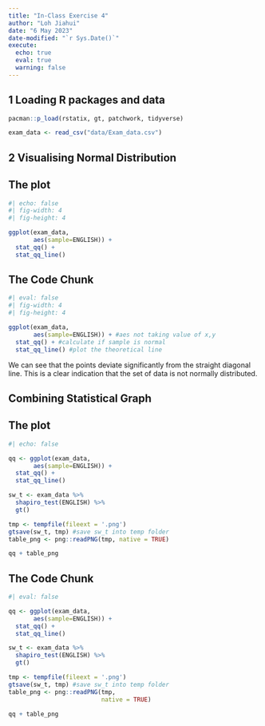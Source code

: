 ```yaml
---
title: "In-Class Exercise 4"
author: "Loh Jiahui"
date: "6 May 2023"
date-modified: "`r Sys.Date()`"
execute: 
  echo: true
  eval: true
  warning: false
---
```


## 1 Loading R packages and data

```r
pacman::p_load(rstatix, gt, patchwork, tidyverse)
```

```r
exam_data <- read_csv("data/Exam_data.csv")
```

## 2 Visualising Normal Distribution 

::: panel-tabset

## The plot
```r
#| echo: false
#| fig-width: 4
#| fig-height: 4

ggplot(exam_data,
       aes(sample=ENGLISH)) +
  stat_qq() +
  stat_qq_line() 
```

## The Code Chunk
```r
#| eval: false
#| fig-width: 4
#| fig-height: 4

ggplot(exam_data,
       aes(sample=ENGLISH)) + #aes not taking value of x,y
  stat_qq() + #calculate if sample is normal 
  stat_qq_line() #plot the theoretical line
```
:::

::: callout-note
We can see that the points deviate significantly from the straight diagonal line. This is a clear indication that the set of data is not normally distributed. 
:::

## Combining Statistical Graph

::: panel-tabset

## The plot
```r
#| echo: false

qq <- ggplot(exam_data,
       aes(sample=ENGLISH)) +
  stat_qq() +
  stat_qq_line() 

sw_t <- exam_data %>%
  shapiro_test(ENGLISH) %>%
  gt()

tmp <- tempfile(fileext = '.png')
gtsave(sw_t, tmp) #save sw_t into temp folder
table_png <- png::readPNG(tmp, native = TRUE)

qq + table_png
```

## The Code Chunk
```r
#| eval: false

qq <- ggplot(exam_data,
       aes(sample=ENGLISH)) +
  stat_qq() +
  stat_qq_line() 

sw_t <- exam_data %>%
  shapiro_test(ENGLISH) %>%
  gt()

tmp <- tempfile(fileext = '.png')
gtsave(sw_t, tmp) #save sw_t into temp folder
table_png <- png::readPNG(tmp,
                          native = TRUE)

qq + table_png
```
:::

